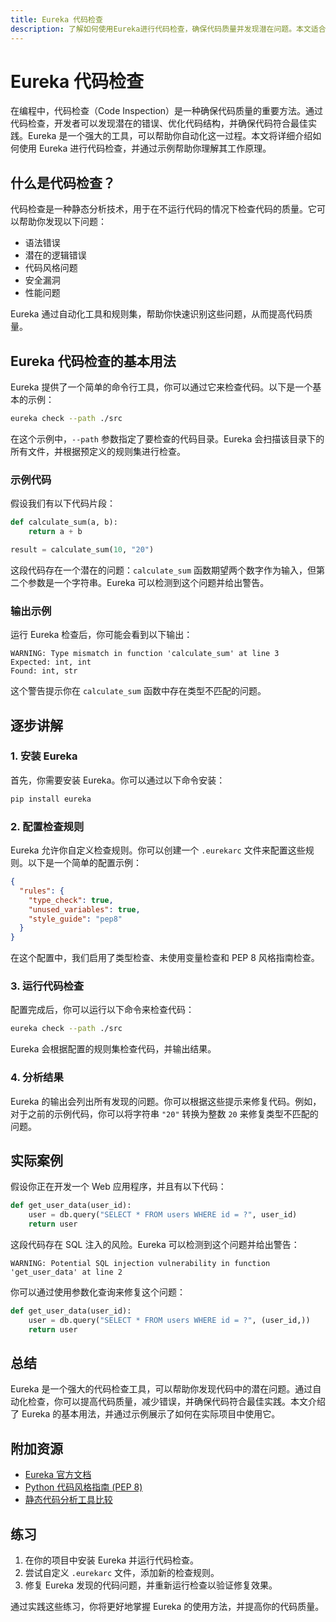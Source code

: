 ```yaml
---
title: Eureka 代码检查
description: 了解如何使用Eureka进行代码检查，确保代码质量并发现潜在问题。本文适合初学者，包含代码示例、实际案例和总结。
---
```


# Eureka 代码检查

在编程中，代码检查（Code Inspection）是一种确保代码质量的重要方法。通过代码检查，开发者可以发现潜在的错误、优化代码结构，并确保代码符合最佳实践。Eureka 是一个强大的工具，可以帮助你自动化这一过程。本文将详细介绍如何使用 Eureka 进行代码检查，并通过示例帮助你理解其工作原理。

## 什么是代码检查？

代码检查是一种静态分析技术，用于在不运行代码的情况下检查代码的质量。它可以帮助你发现以下问题：

- 语法错误
- 潜在的逻辑错误
- 代码风格问题
- 安全漏洞
- 性能问题

Eureka 通过自动化工具和规则集，帮助你快速识别这些问题，从而提高代码质量。

## Eureka 代码检查的基本用法

Eureka 提供了一个简单的命令行工具，你可以通过它来检查代码。以下是一个基本的示例：

```bash
eureka check --path ./src
```

在这个示例中，`--path` 参数指定了要检查的代码目录。Eureka 会扫描该目录下的所有文件，并根据预定义的规则集进行检查。

### 示例代码

假设我们有以下代码片段：

```python
def calculate_sum(a, b):
    return a + b

result = calculate_sum(10, "20")
```

这段代码存在一个潜在的问题：`calculate_sum` 函数期望两个数字作为输入，但第二个参数是一个字符串。Eureka 可以检测到这个问题并给出警告。

### 输出示例

运行 Eureka 检查后，你可能会看到以下输出：

```plaintext
WARNING: Type mismatch in function 'calculate_sum' at line 3
Expected: int, int
Found: int, str
```

这个警告提示你在 `calculate_sum` 函数中存在类型不匹配的问题。

## 逐步讲解

### 1. 安装 Eureka

首先，你需要安装 Eureka。你可以通过以下命令安装：

```bash
pip install eureka
```

### 2. 配置检查规则

Eureka 允许你自定义检查规则。你可以创建一个 `.eurekarc` 文件来配置这些规则。以下是一个简单的配置示例：

```json
{
  "rules": {
    "type_check": true,
    "unused_variables": true,
    "style_guide": "pep8"
  }
}
```

在这个配置中，我们启用了类型检查、未使用变量检查和 PEP 8 风格指南检查。

### 3. 运行代码检查

配置完成后，你可以运行以下命令来检查代码：

```bash
eureka check --path ./src
```

Eureka 会根据配置的规则集检查代码，并输出结果。

### 4. 分析结果

Eureka 的输出会列出所有发现的问题。你可以根据这些提示来修复代码。例如，对于之前的示例代码，你可以将字符串 `"20"` 转换为整数 `20` 来修复类型不匹配的问题。

## 实际案例

假设你正在开发一个 Web 应用程序，并且有以下代码：

```python
def get_user_data(user_id):
    user = db.query("SELECT * FROM users WHERE id = ?", user_id)
    return user
```

这段代码存在 SQL 注入的风险。Eureka 可以检测到这个问题并给出警告：

```plaintext
WARNING: Potential SQL injection vulnerability in function 'get_user_data' at line 2
```

你可以通过使用参数化查询来修复这个问题：

```python
def get_user_data(user_id):
    user = db.query("SELECT * FROM users WHERE id = ?", (user_id,))
    return user
```

## 总结

Eureka 是一个强大的代码检查工具，可以帮助你发现代码中的潜在问题。通过自动化检查，你可以提高代码质量，减少错误，并确保代码符合最佳实践。本文介绍了 Eureka 的基本用法，并通过示例展示了如何在实际项目中使用它。

## 附加资源

- [Eureka 官方文档](https://eureka.readthedocs.io)
- [Python 代码风格指南 (PEP 8)](https://www.python.org/dev/peps/pep-0008/)
- [静态代码分析工具比较](https://en.wikipedia.org/wiki/List_of_tools_for_static_code_analysis)

## 练习

1. 在你的项目中安装 Eureka 并运行代码检查。
2. 尝试自定义 `.eurekarc` 文件，添加新的检查规则。
3. 修复 Eureka 发现的代码问题，并重新运行检查以验证修复效果。

通过实践这些练习，你将更好地掌握 Eureka 的使用方法，并提高你的代码质量。